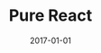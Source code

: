 ---
slug: pure-react
date: 2017-01-01
title: 'Pure React'
description: 'Pure React Chemistry'
published: true
cover: ./purereactthumb.png
categories: ['illustration']
---